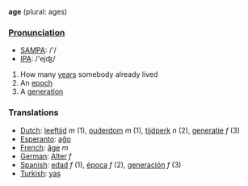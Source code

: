 '''age''' (plural: ages)

===[[Pronunciation]]===
*[[w:SAMPA|SAMPA]]: /'/
*[[w:IPA|IPA]]: /'ejʤ/

#How many [[year]]s somebody already lived
#An [[epoch]]
#A [[generation]]

===Translations===

*[[Dutch]]: [[leeftijd]] ''m'' (1), [[ouderdom]] ''m'' (1), [[tijdperk]] ''n'' (2), [[generatie]] ''f'' (3)
*[[Esperanto]]: [[aĝo]]
*[[French]]: [[âge]] ''m''
*[[German]]: [[Alter]] ''f''
*[[Spanish]]: [[edad]] ''f'' (1), [[época]] ''f'' (2), [[generación]] ''f'' (3)
*[[Turkish]]: [[yaş]]